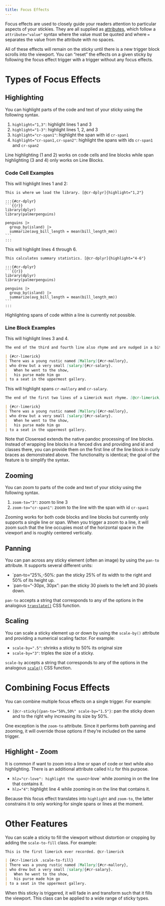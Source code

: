 ```yaml
---
title: Focus Effects
---
```


Focus effects are used to closely guide your readers attention to particular aspects of your stickies. They are all supplied as [attributes](https://quarto.org/docs/authoring/markdown-basics.html#ordering-of-attributes), which follow a `attribute="value"` syntax where the value must be quoted and where `=` separates the value from the attribute with no spaces.

All of these effects will remain on the sticky until there is a new trigger block scrolls into the viewport. You can "reset" the effects on a given sticky by following the focus effect trigger with a trigger without any focus effects.

# Types of Focus Effects

## Highlighting {#highlighting}

You can highlight parts of the code and text of your sticky using the following syntax.

1. `highlight="1,3"`: highlight lines 1 and 3
2. `highlight="1-3"`: highlight lines 1, 2, and 3
3. `highlight="cr-span1"`: highlight the span with id `cr-span1`
4. `highlight="cr-span1,cr-span2"`: highlight the spans with ids `cr-span1` and `cr-span2`

Line highlighting (1 and 2) works on code cells and line blocks while span highlighting (3 and 4) only works on Line Blocks.

### Code Cell Examples

This will highlight lines 1 and 2:

````qmd
This is where we load the library. [@cr-dplyr]{highlight="1,2"}

:::{#cr-dplyr}
```{{r}}
library(dplyr)
library(palmerpenguins)

penguins |>
  group_by(island) |>
  summarize(avg_bill_length = mean(bill_length_mm))
```
:::
````

This will highlight lines 4 through 6.

````qmd
This calculates summary statistics. [@cr-dplyr]{highlight="4-6"}

:::{#cr-dplyr}
```{{r}}
library(dplyr)
library(palmerpenguins)

penguins |>
  group_by(island) |>
  summarize(avg_bill_length = mean(bill_length_mm))
```
:::
````

Highlighting spans of code within a line is currently not possible.


### Line Block Examples

This will highlight lines 3 and 4.

````markdown
The end of the third and fourth line also rhyme and are nudged in a bit. [@cr-limerick]{highlight="3-4"}

| {#cr-limerick}
| There was a young rustic named [Mallory]{#cr-mallory},
| who drew but a very small [salary]{#cr-salary}.
|   When he went to the show,
|   his purse made him go
| to a seat in the uppermost gallery.
````

This will highlight spans `cr-mallory` and `cr-salary`.

````markdown
The end of the first two lines of a Limerick must rhyme. [@cr-limerick]{highlight="cr-mallory,cr-salary"}

| {#cr-limerick}
| There was a young rustic named [Mallory]{#cr-mallory},
| who drew but a very small [salary]{#cr-salary}.
|   When he went to the show,
|   his purse made him go
| to a seat in the uppermost gallery.
````

Note that Closeread extends the native pandoc processing of line blocks. Instead of wrapping line blocks in a fenced divs and providing and id and classes there, you can provide them on the first line of the line block in curly braces as demonstrated above. The functionality is identical; the goal of the feature is to simplify the syntax.


## Zooming

You can zoom to parts of the code and text of your sticky using the following syntax.

1. `zoom-to="3"`: zoom to line 3
2. `zoom-to="cr-span1"`: zoom to the line with the span with id `cr-span1`

Zooming works for both code blocks and line blocks but currently only supports a single line or span. When you trigger a zoom to a line, it will zoom such that the line occupies most of the horizontal space in the viewport and is roughly centered vertically.


## Panning

You can pan across any sticky element (often an image) by using the `pan-to` attribute. It supports several different units:

- `pan-to="25%,-50%: pan the sticky 25% of its width to the right and 50% of its height up.
- `pan-to="-30px, 30px": pan the sticky 30 pixels to the left and 30 pixels down.

`pan-to` accepts a string that corresponds to any of the options in the analogous [`translate()`](https://developer.mozilla.org/en-US/docs/Web/CSS/transform-function/translate) CSS function.

## Scaling

You can scale a sticky element up or down by using the `scale-by()` attribute and providing a numerical scaling factor. For example:

- `scale-by=".5"`: shrinks a sticky to 50% its original size
- `scale-by="3"`: triples the size of a sticky.

`scale-by` accepts a string that corresponds to any of the options in the analogous [`scale()`](https://developer.mozilla.org/en-US/docs/Web/CSS/transform-function/scale) CSS function.

# Combining Focus Effects

You can combine multiple focus effects on a single trigger. For example:

- `[@cr-sticky]{pan-to="50%,50%" scale-by="1.5"}`: pan the sticky down and to the right why increasing its size by 50%.

One exception is the `zoom-to` attribute. Since it performs both panning and zooming, it will override those options if they're included on the same trigger.

## Highlight - Zoom

It is common if want to zoom into a line or span of code or text while also highlighting. There is an additional attribute called `hlz` for this purpose.

- `hlz="cr-love": highlight the span `cr-love` while zooming in on the line that contains it.
- `hlz="4"`: highlight line 4 while zooming in on the line that contains it.

Because this focus effect translates into `highlight` and `zoom-to`, the latter constrains it to only working for single spans or lines at the moment.

# Other Features

You can scale a sticky to fill the viewport without distortion or cropping by adding the `scale-to-fill` class. For example:

````markdown
This is the first limerick ever recorded. @cr-limerick

| {#cr-limerick .scale-to-fill}
| There was a young rustic named [Mallory]{#cr-mallory},
| who drew but a very small [salary]{#cr-salary}.
|   When he went to the show,
|   his purse made him go
| to a seat in the uppermost gallery.
````

When this sticky is triggered, it will fade in and transform such that it fills the viewport. This class can be applied to a wide range of sticky types.
